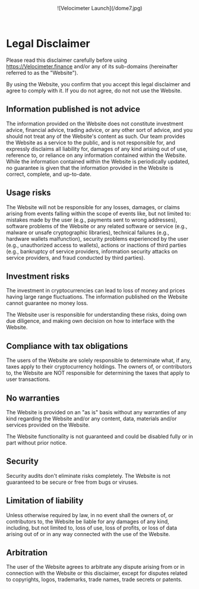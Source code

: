
<Bleed>
  <div align='center'>![Velocimeter Launch](/dome7.jpg)</div>
</Bleed>

&nbsp;

# Legal Disclaimer

Please read this disclaimer carefully before using https://Velocimeter.finance
and/or any of its sub-domains (hereinafter referred to as the "Website").

By using the Website, you confirm that you accept this legal disclaimer and
agree to comply with it. If you do not agree, do not not use the Website.

## Information published is not advice

The information provided on the Website does not constitute investment advice,
financial advice, trading advice, or any other sort of advice, and you should
not treat any of the Website's content as such. Our team provides the Website
as a service to the public, and is not responsible for, and expressly disclaims
all liability for, damages of any kind arising out of use, reference to, or
reliance on any information contained within the Website. While the information
contained within the Website is periodically updated, no guarantee is given
that the information provided in the Website is correct, complete, and
up-to-date.

## Usage risks

The Website will not be responsible for any losses, damages, or claims arising
from events falling within the scope of events like, but not limited to:
mistakes made by the user (e.g., payments sent to wrong addresses), software
problems of the Website or any related software or service (e.g., malware
or unsafe cryptographic libraries), technical failures (e.g., hardware wallets
malfunction), security problems experienced by the user (e.g., unauthorized
access to wallets), actions or inactions of third parties (e.g., bankruptcy of
service providers, information security attacks on service providers, and fraud
conducted by third parties).

## Investment risks

The investment in cryptocurrencies can lead to loss of money and prices having
large range fluctuations. The information published on the Website cannot
guarantee no money loss.

The Website user is responsible for understanding these risks, doing own
due diligence, and making own decision on how to interface with the Website.

## Compliance with tax obligations

The users of the Website are solely responsible to determinate what, if any,
taxes apply to their cryptocurrency holdings. The owners of, or contributors
to, the Website are NOT responsible for determining the taxes that apply to
user transactions.

## No warranties

The Website is provided on an "as is" basis without any warranties of any kind
regarding the Website and/or any content, data, materials and/or services
provided on the Website.

The Website functionality is not guaranteed and could be disabled fully or in
part without prior notice.

## Security

Security audits don't eliminate risks completely. The Website is not guaranteed
to be secure or free from bugs or viruses.

## Limitation of liability

Unless otherwise required by law, in no event shall the owners of, or
contributors to, the Website be liable for any damages of any kind, including,
but not limited to, loss of use, loss of profits, or loss of data arising out
of or in any way connected with the use of the Website.

## Arbitration

The user of the Website agrees to arbitrate any dispute arising from or in
connection with the Website or this disclaimer, except for disputes related to
copyrights, logos, trademarks, trade names, trade secrets or patents.
